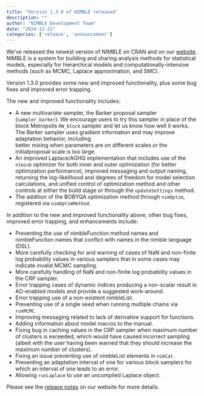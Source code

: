 ```yaml
---
title: "Version 1.3.0 of NIMBLE released"
description: ""
author: "NIMBLE Development Team"
date: "2024-12-21"
categories: ['release', 'announcement']
---
```


We’ve released the newest version of NIMBLE on CRAN and on our [website](https://web.archive.org/web/20250427232859/https://r-nimble.org/). NIMBLE is a system for building and sharing analysis methods for statistical models, especially for hierarchical models and computationally-intensive methods (such as MCMC, Laplace approximation, and SMC).

Version 1.3.0 provides some new and improved functionality, plus some bug fixes and improved error trapping.

The new and improved functionality includes:

  * A new multivariate sampler, the Barker proposal sampler (`sampler_barker`). We encourage users to try this sampler in place of the block Metropolis `RW_block` sampler and let us know how well it works. The Barker sampler uses gradient information and may improve adaptation behavior, including  
better mixing when parameters are on different scales or the initialproposal scale is too large.
  * An improved Laplace/AGHQ implementation that includes use of the `nlminb` optimizer for both inner and outer optimization (for better optimization performance), improved messaging and output naming, returning the log-likelihood and degrees of freedom for model selection calculations, and unified control of optimization method and other controls at either the build stage or through the `updateSettings` method.
  * The addition of the BOBYQA optimization method through `nimOptim`, registered via `nimOptimMethod`.

In addition to the new and improved functionality above, other bug fixes, improved error trapping, and enhancements include:

  * Preventing the use of nimbleFunction method names and nimbleFunction names that conflict with names in the nimble language (DSL).
  * More carefully checking for and warning of cases of NaN and non-finite log probability values in various samplers that in some cases may indicate invalid MCMC sampling.
  * More carefully handling of NaN and non-finite log probability values in the CRP sampler.
  * Error trapping cases of dynamic indices producing a non-scalar result in AD-enabled models and provide a suggested work-around.
  * Error trapping use of a non-existent nimbleList.
  * Preventing use of a single seed when running multiple chains via `runMCMC`.
  * Improving messaging related to lack of derivative support for functions.
  * Adding information about model macros to the manual.
  * Fixing bug in caching values in the CRP sampler when maximum number of clusters is exceeded, which would have caused incorrect sampling (albeit with the user having been warned that they should increase the maximum number of clusters).
  * Fixing an issue preventing use of nimbleList elements in `nimCat`.
  * Preventing an adaptation interval of one for various block samplers for which an interval of one leads to an error.
  * Allowing `runLaplace` to use an uncompiled Laplace object.

Please see the [release notes](https://web.archive.org/web/20250427232859/https://r-nimble.org/more/news) on our website for more details.